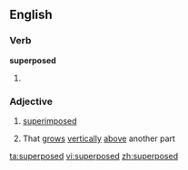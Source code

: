 ==English==

===Verb===
'''superposed'''

# {{past of|[[superpose]]}}

===Adjective===
{{en-adj|-}}

# [[superimposed]]
#{{botany}} That [[grow]]s [[vertically]] [[above]] another part

[[ta:superposed]]
[[vi:superposed]]
[[zh:superposed]]